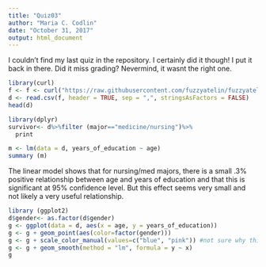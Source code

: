 ```yaml
---
title: "Quiz03"
author: "Maria C. Codlin"
date: "October 31, 2017"
output: html_document
---
```

I couldn't find my last quiz in the repository. I certainly did it though! I put it back in there. Did it miss grading? Nevermind, it wasnt the right one. 
```r
library(curl)
f <- f <- curl("https://raw.githubusercontent.com/fuzzyatelin/fuzzyatelin.github.io/master/AN597_Fall17/zombies.csv")
d <- read.csv(f, header = TRUE, sep = ",", stringsAsFactors = FALSE)
head(d)
```

```r
library(dplyr)
survivor<- d%>%filter (major=="medicine/nursing")%>%
  print
```
```r
m <- lm(data = d, years_of_education ~ age)
summary (m)
```

The linear model shows that for nursing/med majors, there is a small .3% positive relationship between age and years of education and that this is significant at 95% confidence level. But this effect seems very small and not likely a very useful relationship.

```r
library (ggplot2)
d$gender<- as.factor(d$gender)
g <- ggplot(data = d, aes(x = age, y = years_of_education))
g <- g + geom_point(aes(color=factor(gender)))
g <- g + scale_color_manual(values=c("blue", "pink")) #not sure why this removes the legend
g <- g + geom_smooth(method = "lm", formula = y ~ x)
g
```


